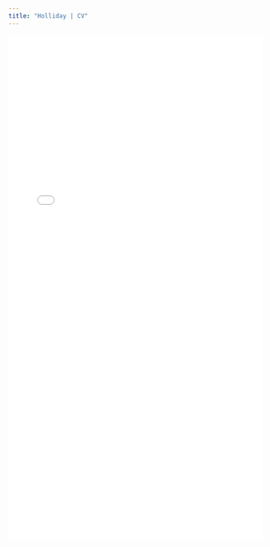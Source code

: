 ```yaml
---
title: "Holliday | CV"
---
```


<style>
  .title{
    display: none;
  }
</style>

<link rel="stylesheet" href="styles.css" type="text/css">

<object data="pdfs/Holliday_CV_web_v07252024.pdf" type="application/pdf" width="100%" height="1000">
<embed src="pdfs/Holliday_CV_web_v07252024.pdf" type="application/pdf" width="100%" height="1000"/>
</object>